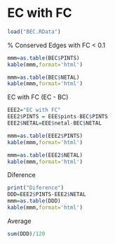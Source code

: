 EC with FC
========================================================
```r
load("BEC.RData")

```

% Conserved Edges with FC < 0.1
```r
mmm=as.table(BEC$PINTS)
kable(mmm,format='html')

```

```r
mmm=as.table(BEC$NETAL)
kable(mmm,format='html')

```


EC with FC (EC - BC)
```r
EEE2="EC with FC"
EEE2$PINTS = EEE$pints-BEC$PINTS
EEE2$NETAL=EEE$netal-BEC$NETAL

```

```r
mmm=as.table(EEE2$PINTS)
kable(mmm,format='html')

```

```r
mmm=as.table(EEE2$NETAL)
kable(mmm,format='html')

```

Diference
```r

print("Diference")
DDD=EEE2$PINTS-EEE2$NETAL
mmm=as.table(DDD)
kable(mmm,format='html')

```

Average
```r
sum(DDD)/120
```

